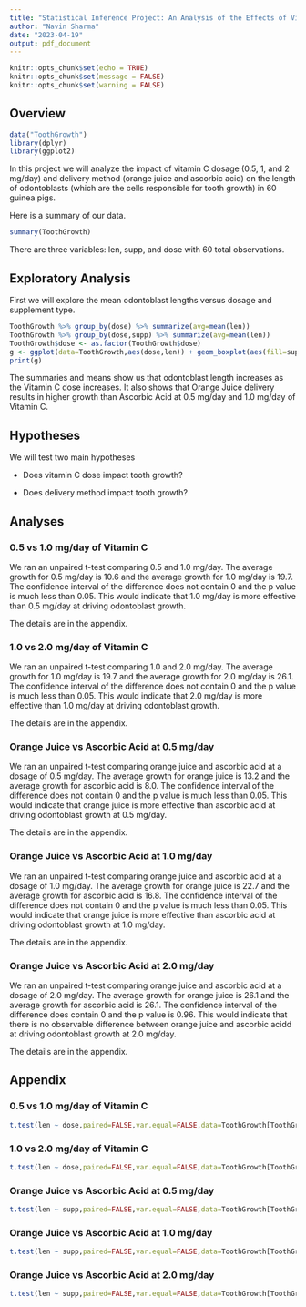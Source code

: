```yaml
---
title: "Statistical Inference Project: An Analysis of the Effects of Vitamin C Dosing and Supplement Type on Tooth Growth in Guinea Pigs"
author: "Navin Sharma"
date: "2023-04-19"
output: pdf_document
---
```


```r
knitr::opts_chunk$set(echo = TRUE)
knitr::opts_chunk$set(message = FALSE)
knitr::opts_chunk$set(warning = FALSE)
```

## Overview
```r
data("ToothGrowth")
library(dplyr)
library(ggplot2)
```
In this project we will analyze the impact of vitamin C dosage (0.5, 1, and 2 mg/day) and delivery method (orange juice and ascorbic acid) on the length of odontoblasts (which are the cells responsible for tooth growth) in 60 guinea pigs.

Here is a summary of our data.
```r
summary(ToothGrowth)
```
There are three variables: len, supp, and dose with 60 total observations.


## Exploratory Analysis
First we will explore the mean odontoblast lengths versus dosage and supplement type.
```r
ToothGrowth %>% group_by(dose) %>% summarize(avg=mean(len))
ToothGrowth %>% group_by(dose,supp) %>% summarize(avg=mean(len))
ToothGrowth$dose <- as.factor(ToothGrowth$dose)
g <- ggplot(data=ToothGrowth,aes(dose,len)) + geom_boxplot(aes(fill=supp)) + labs(x="Dose (mg/day)", y="Odontoblast length", title="Odontoblast length vs Vitamin C Dose and Supplement Type")
print(g)
```

The summaries and means show us that odontoblast length increases as the Vitamin C dose increases. It also shows that Orange Juice delivery results in higher growth than Ascorbic Acid at 0.5 mg/day and 1.0 mg/day of Vitamin C.


## Hypotheses
We will test two main hypotheses

* Does vitamin C dose impact tooth growth?

* Does delivery method impact tooth growth?

## Analyses
### 0.5 vs 1.0 mg/day of Vitamin C
We ran an unpaired t-test comparing 0.5 and 1.0 mg/day. The average growth for 0.5 mg/day is 10.6 and the average growth for 1.0 mg/day is 19.7. The confidence interval of the difference does not contain 0 and the p value is much less than 0.05. This would indicate that 1.0 mg/day is more effective than 0.5 mg/day at driving odontoblast growth.

The details are in the appendix.

### 1.0 vs 2.0 mg/day of Vitamin C
We ran an unpaired t-test comparing 1.0 and 2.0 mg/day. The average growth for 1.0 mg/day is 19.7 and the average growth for 2.0 mg/day is 26.1. The confidence interval of the difference does not contain 0 and the p value is much less than 0.05. This would indicate that 2.0 mg/day is more effective than 1.0 mg/day at driving odontoblast growth.

The details are in the appendix.

### Orange Juice vs Ascorbic Acid at 0.5 mg/day
We ran an unpaired t-test comparing orange juice and ascorbic acid at a dosage of 0.5 mg/day. The average growth for orange juice is 13.2 and the average growth for ascorbic acid is 8.0. The confidence interval of the difference does not contain 0 and the p value is much less than 0.05. This would indicate that orange juice is more effective than ascorbic acid at driving odontoblast growth at 0.5 mg/day.

The details are in the appendix.

### Orange Juice vs Ascorbic Acid at 1.0 mg/day
We ran an unpaired t-test comparing orange juice and ascorbic acid at a dosage of 1.0 mg/day. The average growth for orange juice is 22.7 and the average growth for ascorbic acid is 16.8. The confidence interval of the difference does not contain 0 and the p value is much less than 0.05. This would indicate that orange juice is more effective than ascorbic acid at driving odontoblast growth at 1.0 mg/day.

The details are in the appendix.

### Orange Juice vs Ascorbic Acid at 2.0 mg/day
We ran an unpaired t-test comparing orange juice and ascorbic acid at a dosage of 2.0 mg/day. The average growth for orange juice is 26.1 and the average growth for ascorbic acid is 26.1. The confidence interval of the difference does contain 0 and the p value is 0.96. This would indicate that there is no observable difference between orange juice and ascorbic acidd at driving odontoblast growth at 2.0 mg/day.

The details are in the appendix.

## Appendix

### 0.5 vs 1.0 mg/day of Vitamin C
```r
t.test(len ~ dose,paired=FALSE,var.equal=FALSE,data=ToothGrowth[ToothGrowth$dose!=2,])
```

### 1.0 vs 2.0 mg/day of Vitamin C
```r
t.test(len ~ dose,paired=FALSE,var.equal=FALSE,data=ToothGrowth[ToothGrowth$dose!=0.5,])
```

### Orange Juice vs Ascorbic Acid at 0.5 mg/day
```r
t.test(len ~ supp,paired=FALSE,var.equal=FALSE,data=ToothGrowth[ToothGrowth$dose==0.5,])
```

### Orange Juice vs Ascorbic Acid at 1.0 mg/day
```r
t.test(len ~ supp,paired=FALSE,var.equal=FALSE,data=ToothGrowth[ToothGrowth$dose==1.0,])
```

### Orange Juice vs Ascorbic Acid at 2.0 mg/day
```r
t.test(len ~ supp,paired=FALSE,var.equal=FALSE,data=ToothGrowth[ToothGrowth$dose==2.0,])
```

